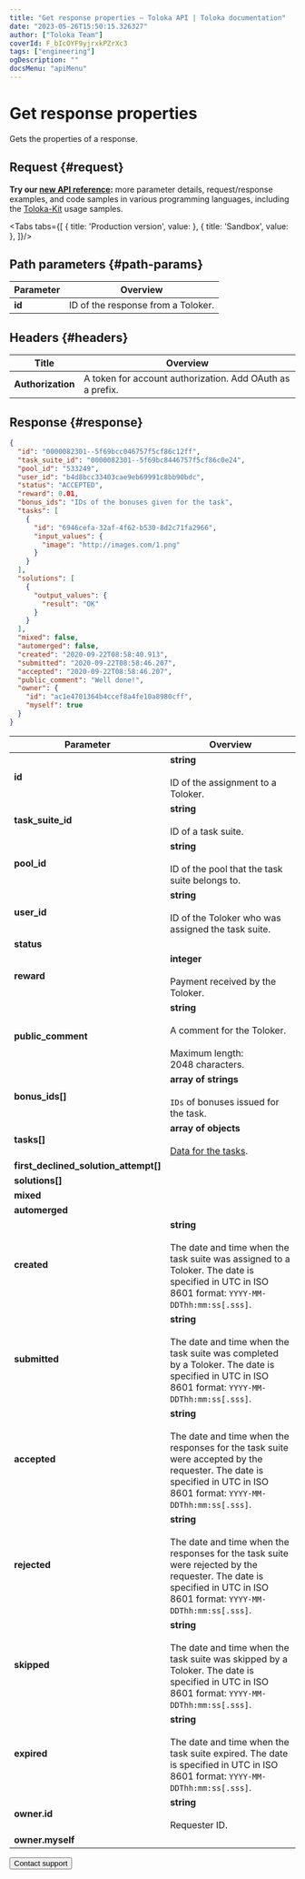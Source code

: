 ```yaml
---
title: "Get response properties — Toloka API | Toloka documentation"
date: "2023-05-26T15:50:15.326327"
author: ["Toloka Team"]
coverId: F_bIcOYF9yjrxkPZrXc3
tags: ["engineering"]
ogDescription: ""
docsMenu: "apiMenu"
---
```



# Get response properties

<Announce/>

Gets the properties of a response.

## Request {#request}

<Note mode="tip" title="Tip">

**Try our [new API reference](https://toloka.ai/docs/api/api-reference/#get-/assignments/-id-):** more parameter details, request/response examples, and code samples in various programming languages, including the [Toloka-Kit](/docs/toloka-kit/) usage samples.

</Note>

<Tabs tabs={[
  { title: 'Production version', value: <GetAssignmentIdList1/> },
  { title: 'Sandbox', value: <GetAssignmentIdList2/> },
]}/>

## Path parameters {#path-params}

Parameter | Overview
----- | -----
**id** | ID of the response from a Toloker.

## Headers {#headers}

Title | Overview
----- | -----
**Authorization** | A token for account authorization. Add OAuth as a prefix.

## Response {#response}

```json
{
  "id": "0000082301--5f69bcc046757f5cf86c12ff",
  "task_suite_id": "0000082301--5f69bc8446757f5cf86c0e24",
  "pool_id": "533249",
  "user_id": "b4d8bcc33403cae9eb69991c8bb90bdc",
  "status": "ACCEPTED",
  "reward": 0.01,
  "bonus_ids": "IDs of the bonuses given for the task",
  "tasks": [
    {
      "id": "6946cefa-32af-4f62-b530-8d2c71fa2966",
      "input_values": {
        "image": "http://images.com/1.png"
      }
    }
  ],
  "solutions": [
    {
      "output_values": {
        "result": "OK"
      }
    }
  ],
  "mixed": false,
  "automerged": false,
  "created": "2020-09-22T08:58:40.913",
  "submitted": "2020-09-22T08:58:46.207",
  "accepted": "2020-09-22T08:58:46.207",
  "public_comment": "Well done!",
  "owner": {
    "id": "ac1e4701364b4ccef8a4fe10a8980cff",
    "myself": true
  }
}
```

Parameter | Overview
----- | -----
**id** | **string**<br/><br/>ID of the assignment to a Toloker.
**task_suite_id** | **string**<br/><br/>ID of a task suite.
**pool_id** | **string**<br/><br/>ID of the pool that the task suite belongs to.
**user_id** | **string**<br/><br/>ID of the Toloker who was assigned the task suite.
**status** | <GetAssignmentIdTable1/>
**reward** | **integer**<br/><br/>Payment received by the Toloker.
**public_comment** | **string**<br/><br/>A comment for the Toloker.<br/><br/>Maximum length: 2048 characters.
**bonus_ids[]** | **array of strings**<br/><br/>`IDs` of bonuses issued for the task.
**tasks[]** | **array of objects**<br/><br/>[Data for the tasks](/docs/api/task-suite).
**first_declined_solution_attempt[]** | <GetAssignmentIdTable2/>
**solutions[]** | <GetAssignmentIdTable3/>
**mixed** | <GetAssignmentIdTable4/>
**automerged** | <GetAssignmentIdTable5/>
**created** | **string**<br/><br/>The date and time when the task suite was assigned to a Toloker. The date is specified in UTC in ISO 8601 format: `YYYY-MM-DDThh:mm:ss[.sss]`.
**submitted** | **string**<br/><br/>The date and time when the task suite was completed by a Toloker. The date is specified in UTC in ISO 8601 format: `YYYY-MM-DDThh:mm:ss[.sss]`.
**accepted** | **string**<br/><br/>The date and time when the responses for the task suite were accepted by the requester. The date is specified in UTC in ISO 8601 format: `YYYY-MM-DDThh:mm:ss[.sss]`.
**rejected** | **string**<br/><br/>The date and time when the responses for the task suite were rejected by the requester. The date is specified in UTC in ISO 8601 format: `YYYY-MM-DDThh:mm:ss[.sss]`.
**skipped** | **string**<br/><br/>The date and time when the task suite was skipped by a Toloker. The date is specified in UTC in ISO 8601 format: `YYYY-MM-DDThh:mm:ss[.sss]`.
**expired** | **string**<br/><br/>The date and time when the task suite expired. The date is specified in UTC in ISO 8601 format: `YYYY-MM-DDThh:mm:ss[.sss]`.
**owner.id** | **string**<br/><br/>Requester ID.
**owner.myself** | <GetAssignmentIdTable6/>

<Button themeColor="light" view="default" size="l" type="link" url="/docs/guide/troubleshooting/support?form-source=api-get-assignment-id">Contact support</Button>